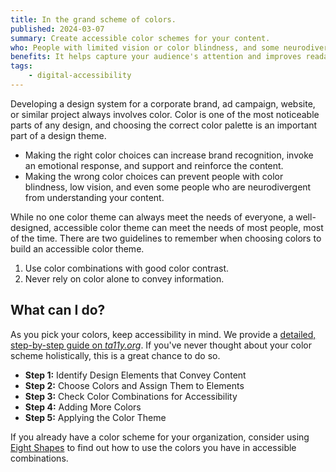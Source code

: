 ```yaml
---
title: In the grand scheme of colors.
published: 2024-03-07
summary: Create accessible color schemes for your content.
who: People with limited vision or color blindness, and some neurodivergent individuals.
benefits: It helps capture your audience's attention and improves readability outside and in other bright situations.
tags:
    - digital-accessibility
---
```



Developing a design system for a corporate brand, ad campaign, website, or similar project always involves color. Color is one of the most noticeable parts of any design, and choosing the correct color palette is an important part of a design theme. 

- Making the right color choices can increase brand recognition, invoke an emotional response, and support and reinforce the content.
- Making the wrong color choices can prevent people with color blindness, low vision, and even some people who are neurodivergent from understanding your content.

While no one color theme can always meet the needs of everyone, a well-designed, accessible color theme can meet the needs of most people, most of the time. There are two guidelines to remember when choosing colors to build an accessible color theme.

1. Use color combinations with good color contrast.
2. Never rely on color alone to convey information.

## What can I do?

As you pick your colors, keep accessibility in mind. We provide a [detailed, step-by-step guide on *ta11y.org*](https://www.ta11y.org/learning/topic?key=create_design.h_color_scheme). If you've never thought about your color scheme holistically, this is a great chance to do so. 
- __Step 1:__ Identify Design Elements that Convey Content
- __Step 2:__ Choose Colors and Assign Them to Elements
- __Step 3:__ Check Color Combinations for Accessibility
- __Step 4:__ Adding More Colors
- __Step 5:__ Applying the Color Theme

If you already have a color scheme for your organization, consider using [Eight Shapes](https://contrast-grid.eightshapes.com/) to find out how to use the colors you have in accessible combinations. 
